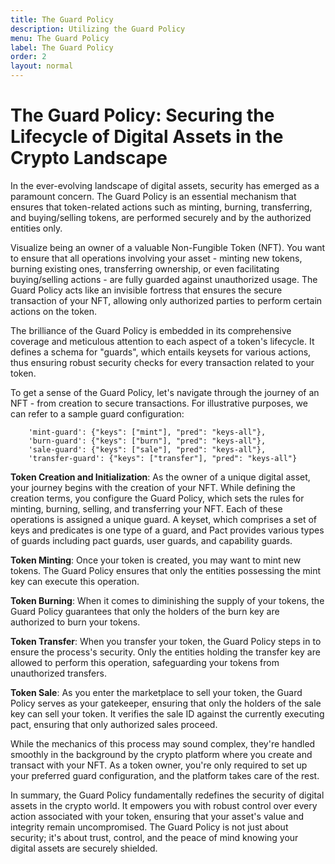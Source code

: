 ```yaml
---
title: The Guard Policy
description: Utilizing the Guard Policy
menu: The Guard Policy
label: The Guard Policy
order: 2
layout: normal
---
```


# The Guard Policy: Securing the Lifecycle of Digital Assets in the Crypto Landscape

In the ever-evolving landscape of digital assets, security has emerged as a
paramount concern. The Guard Policy is an essential mechanism that ensures that
token-related actions such as minting, burning, transferring, and buying/selling
tokens, are performed securely and by the authorized entities only.

Visualize being an owner of a valuable Non-Fungible Token (NFT). You want to
ensure that all operations involving your asset - minting new tokens, burning
existing ones, transferring ownership, or even facilitating buying/selling
actions - are fully guarded against unauthorized usage. The Guard Policy acts
like an invisible fortress that ensures the secure transaction of your NFT,
allowing only authorized parties to perform certain actions on the token.

The brilliance of the Guard Policy is embedded in its comprehensive coverage and
meticulous attention to each aspect of a token's lifecycle. It defines a schema
for "guards", which entails keysets for various actions, thus ensuring robust
security checks for every transaction related to your token.

To get a sense of the Guard Policy, let's navigate through the journey of an
NFT - from creation to secure transactions. For illustrative purposes, we can
refer to a sample guard configuration:

```code
    'mint-guard': {"keys": ["mint"], "pred": "keys-all"},
    'burn-guard': {"keys": ["burn"], "pred": "keys-all"},
    'sale-guard': {"keys": ["sale"], "pred": "keys-all"},
    'transfer-guard': {"keys": ["transfer"], "pred": "keys-all"}
```

**Token Creation and Initialization**: As the owner of a unique digital asset,
your journey begins with the creation of your NFT. While defining the creation
terms, you configure the Guard Policy, which sets the rules for minting,
burning, selling, and transferring your NFT. Each of these operations is
assigned a unique guard. A keyset, which comprises a set of keys and predicates
is one type of a guard, and Pact provides various types of guards including pact
guards, user guards, and capability guards.

**Token Minting**: Once your token is created, you may want to mint new tokens.
The Guard Policy ensures that only the entities possessing the mint key can
execute this operation.

**Token Burning**: When it comes to diminishing the supply of your tokens, the
Guard Policy guarantees that only the holders of the burn key are authorized to
burn your tokens.

**Token Transfer**: When you transfer your token, the Guard Policy steps in to
ensure the process's security. Only the entities holding the transfer key are
allowed to perform this operation, safeguarding your tokens from unauthorized
transfers.

**Token Sale**: As you enter the marketplace to sell your token, the Guard
Policy serves as your gatekeeper, ensuring that only the holders of the sale key
can sell your token. It verifies the sale ID against the currently executing
pact, ensuring that only authorized sales proceed.

While the mechanics of this process may sound complex, they're handled smoothly
in the background by the crypto platform where you create and transact with your
NFT. As a token owner, you're only required to set up your preferred guard
configuration, and the platform takes care of the rest.

In summary, the Guard Policy fundamentally redefines the security of digital
assets in the crypto world. It empowers you with robust control over every
action associated with your token, ensuring that your asset's value and
integrity remain uncompromised. The Guard Policy is not just about security;
it's about trust, control, and the peace of mind knowing your digital assets are
securely shielded.
